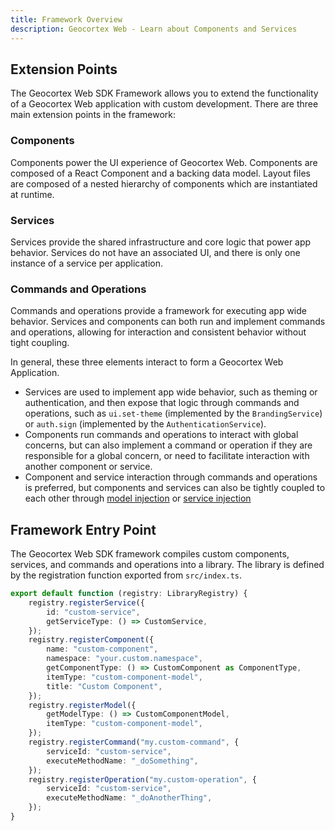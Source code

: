 ```yaml
---
title: Framework Overview
description: Geocortex Web - Learn about Components and Services
---
```



## Extension Points

The Geocortex Web SDK Framework allows you to extend the functionality of a Geocortex Web application with custom development. There are three main extension points in the framework:

### Components

Components power the UI experience of Geocortex Web. Components are composed of a React Component and a backing data model. Layout files are composed of a nested hierarchy of components which are instantiated at runtime.

### Services

Services provide the shared infrastructure and core logic that power app behavior. Services do not have an associated UI, and there is only one instance of a service per application.

### Commands and Operations

Commands and operations provide a framework for executing app wide behavior. Services and components can both run and implement commands and operations, allowing for interaction and consistent behavior without tight coupling.

<!-- TODO-API links to components -->

In general, these three elements interact to form a Geocortex Web Application.

-   Services are used to implement app wide behavior, such as theming or authentication, and then expose that logic through commands and operations, such as `ui.set-theme` (implemented by the `BrandingService`) or `auth.sign` (implemented by the `AuthenticationService`).
-   Components run commands and operations to interact with global concerns, but can also implement a command or operation if they are responsible for a global concern, or need to facilitate interaction with another component or service.
-   Component and service interaction through commands and operations is preferred, but components and services can also be tightly coupled to each other through [model injection](TODO-model-injection-link) or [service injection](TODO-service-injection-link)

## Framework Entry Point

The Geocortex Web SDK framework compiles custom components, services, and commands and operations into a library. The library is defined by the registration function exported from `src/index.ts`.

```ts title="src/index.ts"
export default function (registry: LibraryRegistry) {
    registry.registerService({
        id: "custom-service",
        getServiceType: () => CustomService,
    });
    registry.registerComponent({
        name: "custom-component",
        namespace: "your.custom.namespace",
        getComponentType: () => CustomComponent as ComponentType,
        itemType: "custom-component-model",
        title: "Custom Component",
    });
    registry.registerModel({
        getModelType: () => CustomComponentModel,
        itemType: "custom-component-model",
    });
    registry.registerCommand("my.custom-command", {
        serviceId: "custom-service",
        executeMethodName: "_doSomething",
    });
    registry.registerOperation("my.custom-operation", {
        serviceId: "custom-service",
        executeMethodName: "_doAnotherThing",
    });
}
```
